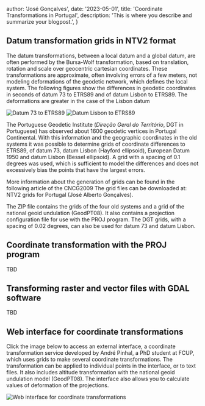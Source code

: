 
  author: 'José Gonçalves',
  date: '2023-05-01',
  title: 'Coordinate Transformations in Portugal',
  description: 'This is where you describe and summarize your blogpost.',
}


## Datum transformation grids in NTV2 format

The datum transformations, between a local datum and a global datum, are often performed by the Bursa-Wolf transformation, based on translation, rotation and scale over geocentric cartesian coordinates. These transformations are approximate, often involving errors of a few meters, not modeling deformations of the geodetic network, which defines the local system. The following figures show the differences in geodetic coordinates in seconds of datum 73 to ETRS89 and of datum Lisbon to ETRS89. The deformations are greater in the case of the Lisbon datum

<div className="my-8 space-y-6">
  <Image
    src={Map1}
    alt="Datum 73 to ETRS89"
    className="rounded object-cover shadow-xl"
  />
  <Image
    src={Map2}
    alt="Datum Lisbon to ETRS89"
    className="rounded object-cover shadow-xl"
  />
</div>

The Portuguese Geodetic Institute (_Direção Geral do Território_, DGT in Portuguese) has observed about 1600 geodetic vertices in Portugal Continental. With this information and the geographic coordinates in the old systems it was possible to determine grids of coordinate differences to ETRS89, of datum 73, datum Lisbon (Hayford ellipsoid), European Datum 1950 and datum Lisbon (Bessel ellipsoid). A grid with a spacing of 0.1 degrees was used, which is sufficient to model the differences and does not excessively
bias the points that have the largest errors.

More information about the generation of grids can be found in the following article of the CNCG2009 The grid files can be downloaded at: NTV2 grids for Portugal (José Alberto Gonçalves).

The ZIP file contains the grids of the four old systems and a grid of the national geoid undulation (GeodPT08). It also contains a projection configuration file for use with the PROJ program. The DGT grids, with a spacing of 0.02 degrees, can also be used for datum 73 and datum Lisbon.

## Coordinate transformation with the PROJ program

TBD

## Transforming raster and vector files with GDAL software

TBD

## Web interface for coordinate transformations

Click the image below to access an external interface, a coordinate transformation service developed by André Pinhal, a PhD student at FCUP, which uses grids to make several coordinate transformations. The transformation can be applied to individual points in the interface, or to text files. It also includes altitude transformation with the national geoid undulation model (GeodPT08). The interface also allows you to calculate values of deformation of the projections.

<Link
  target="_blank"
  href="https://www.apinhal.pt/ProjGridTransform/"
  className="group block rounded transition hover:opacity-60"
>
  <Image
    src={WebInterface}
    alt="Web interface for coordinate transformations"
    className="rounded object-cover shadow-xl"
  />
</Link>
